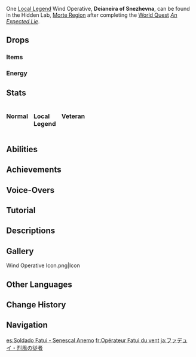 {{Enemy Infobox
|title    = 
|dmgtype  = Anemo
|image    = Enemy Wind Operative.png
|type     = Elite Enemies
|family   = Fatui
|group    = Fatui Operatives
|weakpoint = yes
|ability1 = Life Bond
|ability2 = Corrosion
|ability3 = Teleport
}}
{{Enemy Intro}}

One [[Local Legend]] Wind Operative, '''Deianeira of Snezhevna''', can be found in the Hidden Lab, [[Morte Region]] after completing the [[World Quest]] ''[[An Expected Lie]]''.

==Drops==
===Items===
{{Drops Table|type=Fatui Operatives}}

===Energy===
{{Energy Drops
|type  = Anemo
|hp1   = 75
|p1    = 1
|hp2   = 50
|p2    = 1
|hp3   = 25
|p3    = 1
|hp4   = 0
|p4    = 2
}}

==Stats==
<div style="display:flex; column-gap: 15px; flex-direction: row; flex-wrap: wrap;"><div style="width:min-content;">
===Normal===
{{Enemy Stats
|phys_res     = -20%
|anemo_res    = 50%

|hp_ratio     = 7
|hp_type      = 2
|atk_ratio    = 6
|atk_type     = 2
}}
</div><!--
--><div style="width:min-content;">
===Local Legend===
{{Enemy Stats
|phys_res     = -20%
|anemo_res    = 50%

|hp_ratio     = 62.6
|hp_type      = 2
|atk_ratio    = 10
|atk_type     = 2
}}
</div><!--
--><div style="width:min-content;">
===Veteran===
{{Enemy Stats
|phys_res     = -20%
|anemo_res    = 50%

|hp_ratio     = 12.52
|hp_type      = 2
|atk_ratio    = 3
|atk_type     = 2
}}
</div></div>

==Abilities==
{{Enemy Attacks
|name_1      = Fakeout
|desc_1      = Raises a barrier in front of herself. If attacked from the front while the barrier is active, the DMG dealt will be nullified and the Operative will teleport to the player's location and strike down with her cane, dealing '''70% ATK''' as {{Color|Anemo DMG}}.
* The strike down can also be triggered if the Wind Operative is attacked multiple times.
* '''Veteran/Local Legend''': Will not raise the barrier unless approached during '''Galeshot'''. A '''Spikefield''' will spawn immediately following the strike down.
|caption_1   = Normal
|file_1_2    = Wind Operative Local Legend Fakeout
|caption_1_2 = Veteran/Local Legend

|name_2      = Spikefield
|desc_2      = Marks an area around the player and deals '''100% ATK''' as {{Color|Anemo DMG}} in that area.
* '''Veteran/Local Legend''': This will be used 3 times in quick succession.

|name_3      = Galeshot
|desc_3      = Consecutively fires 1, 1, and 2 wind orbs at the player. Each orbs deals '''50% ATK''' in the first 2 waves and '''60% ATK''' in the final wave respectively as {{Color|Anemo DMG}} on hit. If the player gets too close during the first shot, the Wind Operative will follow up with '''Spikefield'''.
* '''Veteran/Local Legend''': Fires 3, 3, and 5 wind orbs instead. If the player gets too close during the attack, will use '''Fakeout''' instead of '''Spikefield'''.
|caption_3   = Normal
|file_3_2    = Wind Operative Local Legend Galeshot
|caption_3_2 = Veteran/Local Legend

|name_4      = Hunt Down
|desc_4      = Sacrifices 5% of her Max [[HP]] (or 25% of current HP if HP percentage is under 20%) to initiate Hunt Down: Locks onto the player, teleports her cane above the player which then strikes down, dealing '''90% ATK''' as {{Color|Anemo DMG}}. If the first hit connects, the cane will then release a wind blast, dealing '''100% ATK''' as {{Color|Anemo DMG}}.
* If the player is hit by the first hit of this attack, they will receive a [[Life Bond]] equal to '''16%''' of the Operative's ATK.
** As long as this Life Bond is active, they will also be affected by a [[Corrosion]] status which drains '''0.4% Max HP + 72''' every second.
*** If the affected character is off-field, they cannot be brought below '''5% Max HP''' by this Corrosion. However, on-field characters can die to it.
** If the Hunt Down attack hits a character affected by this Life Bond, it will deal '''250%''' of its original DMG.
** This Life Bond is stackable.
** This Life Bond lasts for 10 minutes if not cleared.
* '''Veteran/Local Legend''': The follow-up wind blast will always occur regardless of whether the first hit lands.
}}

==Achievements==
{{Achievement Topic Table|topic=Wind Operative}}

==Voice-Overs==
{{Stub|Missing Korean transcriptions.[[Category:VO Korean Romanization Missing]]}}
{{VO/Enemy
|enemy                   = Wind Operative
|vo_01_00_title          = Entering Battle
|vo_01_01_file           = VO {lang}{name} - Another Rude Lout.ogg
|vo_01_01_tx_en          = Another rude lout!
|vo_01_01_tx_zh          = 又是个无礼之徒。
|vo_01_01_rm_zh          = Yòu shìgè wúlǐ zhī tú.
|vo_01_01_tx_ja          = またしても無礼者か。
|vo_01_01_rm_ja          = Mata shite mo bureimono ka.
|vo_01_01_tx_ko          = 또 무례한 자로군
|vo_01_01_rm_ko          = Tto muryehan jarogun

|vo_01_02_file           = VO {lang}{name} - Ignorant And Vulgar.ogg
|vo_01_02_tx_en          = Ignorant and vulgar.
|vo_01_02_tx_zh          = 无知又粗鲁。
|vo_01_02_rm_zh          = Wúzhī yòu cūlǔ.
|vo_01_02_tx_ja          = 無知で野蛮。
|vo_01_02_rm_ja          = Muchi de yaban.
|vo_01_02_tx_ko          = 무지하고 난폭하고
|vo_01_02_rm_ko          = Mujihago nanpokhago

|vo_02_00_title          = Entering Battle (Local Legend/Veteran)
|vo_02_01_file           = VO {lang}{name} - We Meet At Last Meddler.ogg
|vo_02_01_tx_en          = We meet at last, meddler.
|vo_02_01_tx_zh          = 坏事的果然是你。
|vo_02_01_rm_zh          = Huàishì de guǒrán shì nǐ.
|vo_02_01_tx_ja          = 事を荒立ってたのはやはり君だったか。
|vo_02_01_rm_ja          = Koto wo aradateta no wa yahari kimi datta ka.
|vo_02_01_tx_ko          = 이를 망치는 건 늘 당신이죠
|vo_02_01_rm_ko          = Ireul mangchineun geon neul dangsinijyo

|vo_03_00_title          = Fakeout
|vo_03_01_file           = VO {lang}{name} - Did I Scare You.ogg
|vo_03_01_tx_en          = Did I scare you?
|vo_03_01_tx_zh          = 吓到你了吗？
|vo_03_01_rm_zh          = Xiàdào nǐ le ma?
|vo_03_01_tx_ja          = 驚かせてしまったか？
|vo_03_01_rm_ja          = Odorokasete shimatta ka?
|vo_03_01_tx_ko          = 놀라셨나요?
|vo_03_01_rm_ko          = Nollasyeonnayo?

|vo_03_02_file           = VO {lang}{name} - How Inconsiderate Of Me.ogg
|vo_03_02_tx_en          = How inconsiderate of me!
|vo_03_02_tx_zh          = 哎呀，真失礼。
|vo_03_02_rm_zh          = Aiya, zhēn shīlǐ.
|vo_03_02_tx_ja          = おっと、失礼。
|vo_03_02_rm_ja          = Otto, shitsurei.
|vo_03_02_tx_ko          = 이거 실례했군요
|vo_03_02_rm_ko          = Igeo sillyehaetgunyo

|vo_04_00_title          = Spikefield
|vo_04_01_file           = VO {lang}{name} - Watch Your Footing.ogg
|vo_04_01_tx_en          = Watch your footing.
|vo_04_01_tx_zh          = 注意脚下。
|vo_04_01_rm_zh          = Zhùyì jiǎoxià.
|vo_04_01_tx_ja          = 足元に気をつけろ。
|vo_04_01_rm_ja          = Ashimoto ni ki wo tsukero.
|vo_04_01_tx_ko          = 발밑을 조심하세요
|vo_04_01_rm_ko          = Balmit-eul josimhaseyo

|vo_04_02_file           = VO {lang}{name} - I've Warned You.ogg
|vo_04_02_tx_en          = I've warned you!
|vo_04_02_tx_zh          = 我已经提醒过你了。
|vo_04_02_rm_zh          = Wǒ yǐjīng tíxǐngguò nǐ le.
|vo_04_02_tx_ja          = 注意はしたぞ。
|vo_04_02_rm_ja          = Chuui wa shita zo.
|vo_04_02_tx_ko          = 전 분명 경고했습니다
|vo_04_02_rm_ko          = Jeon bunmyeong gyeonggohaesseupnida

|vo_05_00_title          = Galeshot
|vo_05_01_file           = VO {lang}{name} - Let My Magic Begin.ogg
|vo_05_01_tx_en          = Let my magic begin!
|vo_05_01_tx_zh          = 来场魔术表演。
|vo_05_01_rm_zh          = Lái chǎng móshù biǎoyǎn.
|vo_05_01_tx_ja          = マジックショーと行こう。
|vo_05_01_rm_ja          = Majikku shoo to ikou.
|vo_05_01_tx_ko          = 마술을 보여 드리죠
|vo_05_01_rm_ko          = Masureul boyeo deurijyo

|vo_05_02_file           = VO {lang}{name} - Savor The Show In Peace.ogg
|vo_05_02_tx_en          = Savor the show in peace!
|vo_05_02_tx_zh          = 安静欣赏吧。
|vo_05_02_rm_zh          = Ānjìng xīnshǎng ba.
|vo_05_02_tx_ja          = 静かに観賞するといい。
|vo_05_02_rm_ja          = Shizuka ni kanshou suru to ii.
|vo_05_02_tx_ko          = 조용히 감상하시죠
|vo_05_02_rm_ko          = Joyonghi gamsanghasijyo

|vo_06_00_title          = Hunt Down Initiation (Version 1)
|vo_06_01_file           = VO {lang}{name} - Having Fun.ogg
|vo_06_01_tx_en          = Having fun?
|vo_06_01_tx_zh          = 有趣吗？
|vo_06_01_rm_zh          = Yǒuqù ma?
|vo_06_01_tx_ja          = 楽しんでいるか？
|vo_06_01_rm_ja          = Tanoshinde iru ka?
|vo_06_01_tx_ko          = 흥미로운가요?
|vo_06_01_rm_ko          = Heungmiroun'gayo?

|vo_07_00_title          = Hunt Down Follow-Up (Version 1)
|vo_07_01_file           = VO {lang}{name} - Enjoy.ogg
|vo_07_01_tx_en          = Enjoy.
|vo_07_01_tx_zh          = 祝你愉快。
|vo_07_01_rm_zh          = Zhù nǐ yúkuài.
|vo_07_01_tx_ja          = 良い一日を。
|vo_07_01_rm_ja          = Yoi ichinichi wo.
|vo_07_01_tx_ko          = 즐기세요!
|vo_07_01_rm_ko          = Jeulgiseyo!

|vo_08_00_title          = Hunt Down Initiation (Version 2)
|vo_08_01_file           = VO {lang}{name} - A Gift For You.ogg
|vo_08_01_tx_en          = A gift for you! 
|vo_08_01_tx_zh          = 小礼物…
|vo_08_01_rm_zh          = Xiǎo-lǐwù...
|vo_08_01_tx_ja          = ささやかなプレゼントだ。
|vo_08_01_rm_ja          = Sasayaka na purezento da.
|vo_08_01_tx_ko          = 작은 선물입니다
|vo_08_01_rm_ko          = Jageun seonmurimnida

|vo_09_00_title          = Hunt Down Follow-Up (Version 2)
|vo_09_01_file           = VO {lang}{name} - A Grand Surprise.ogg
|vo_09_01_tx_en          = A grand surprise!
|vo_09_01_tx_zh          = 大惊喜。
|vo_09_01_rm_zh          = Dà-jīngxǐ.
|vo_09_01_tx_ja          = 盛大なサプライズを。
|vo_09_01_rm_ja          = Seidai na sapuraizu wo.
|vo_09_01_tx_ko          = 서프라이즈!
|vo_09_01_rm_ko          = Seopeuraijeu!

|vo_10_00_title          = Defeating Player (Local Legend)
|vo_10_01_file           = VO {lang}{name} - Hmph And I Was Told You Were A Fearsome Warrior.ogg
|vo_10_01_tx_en          = Hmph. And I was told you were a fearsome warrior.
|vo_10_01_tx_zh          = 什么啊？没有传闻那么厉害嘛。
|vo_10_01_rm_zh          = Shénme a? Méiyǒu chuánwén nàme lìhài ma.
|vo_10_01_tx_ja          = 何？噂に聞くほどの腕でもなかったな。
|vo_10_01_rm_ja          = Nani? Uwasa ni kiku hodo no ude de mo nakatta na.
|vo_10_01_tx_ko          = {{tx}}
|vo_10_01_rm_ko          = 

|vo_11_00_title          = Defeated
|vo_11_01_file           = VO {lang}{name} - I Can Still Let Me Try.ogg
|vo_11_01_tx_en          = I can still...! Let me try...
|vo_11_01_tx_zh          = 我还能…我还可以…！
|vo_11_01_rm_zh          = Wǒ hái néng... Wǒ hái kěyǐ...!
|vo_11_01_tx_ja          = まだだ…私はまだ！
|vo_11_01_rm_ja          = Mada da... Watashi wa mada!
|vo_11_01_tx_ko          = 아직… 아직 끝나지 않았어!
|vo_11_01_rm_ko          = Ajik... Ajik kkeunnaji anasseo!
|vo_11_02_file           = VO {lang}{name} - Ugh Impossible.ogg
|vo_11_02_tx_en          = Ugh... I&mdash;Impossible...
|vo_11_02_tx_zh          = 不可…不可能！
|vo_11_02_rm_zh          = Bù kě... bù kěnéng!
|vo_11_02_tx_ja          = ありえ…ない…
|vo_11_02_rm_ja          = Arie... nai...
|vo_11_02_tx_ko          = 이건 말도 안 돼
|vo_11_02_rm_ko          = Igeon maldo an dwae

|vo_12_00_title          = Defeated (Local Legend/Veteran)
|vo_12_01_file           = VO {lang}{name} - Ugh The Shame.ogg
|vo_12_01_tx_en          = Ugh! The shame...
|vo_12_01_tx_zh          = 真是难堪…
|vo_12_01_rm_zh          = Zhēn shì nánkān...
|vo_12_01_tx_ja          = 面目…ない…！
|vo_12_01_rm_ja          = Menboku... nai...!
|vo_12_01_tx_ko          = {{tx}}
|vo_12_01_rm_ko          = 
}}

==Tutorial==
{{Tutorial|Wind Operative}}

==Descriptions==
{{Description|An elite agent among the Fatui.<br>"Operatives" have no ordinary military rank among the Fatui. Based on their orders and the content of their missions, they can work in concert with other soldiers, work alone, or in tandem with the "tacks" hidden and scattered across the world. They spy, conduct counter-espionage, protect, assassinate, and conduct other tasks. In order to effectively carry out missions of a more special nature, "Operatives" also need to master all kinds of other skills and even various arts and talents.|[[Archive]]}}

==Gallery==
<gallery>
Wind Operative Icon.png|Icon
</gallery>

==Other Languages==
{{Other Languages
|en      = Wind Operative
|zhs     = 愚人众・风役人
|zhs_rm  = Yúrén-zhòng &ndash; Fēng Yìrén
|zht     = 愚人眾・風役人
|zht_rm  = Yúrén-zhòng &ndash; Fēng Yìrén
|zh_tl   = {{Lex|Fatui|zh}} &ndash; Wind Servant
|ja      = ファデュイ・烈風の従者
|ja_rm   = Fadyui &ndash; Reppuu no Juusha
|ja_tl   = Fatui &ndash; Servant of Gales
|ko      = 우인단・바람 심부름꾼
|ko_tl   = Fatui - Wind Messenger
|es      = Soldado Fatui: Senescal Anemo
|es_tl   = Fatui Solider: Anemo {{wt|seneschal|Seneschal}}
|fr      = Opérateur Fatui du vent
|fr_tl   = Wind Fatui Operator
|ru      = Оперативник ветра
|ru_tl   = Wind Operative
|th      = Fatui &ndash; Wind Operative
|vi      = Fatui &ndash; Đặc Vụ Gió
|vi_tl   = 
|de      = Fatui &ndash; Winddienerin
|de_tl   = Fatui &ndash; Wind Servant
|de_note = Notably the female form of Servant is used.
|id      = Wind Operative
|pt      = Fatui Oficial do Vento
|pt_tl   = 
|tr      = Rüzgar Ajanı
|tr_tl   = Wind Agent 
|it      = Operativo del Vento
|it_tl   = Wind Operative
}}

==Change History==
{{Change History|4.1}}

==Navigation==
{{Enemy Navbox|Elite}}
{{Enemy Navbox|Special}}

[[es:Soldado Fatui - Senescal Anemo]]
[[fr:Opérateur Fatui du vent]]
[[ja:ファデュイ・烈風の従者]]